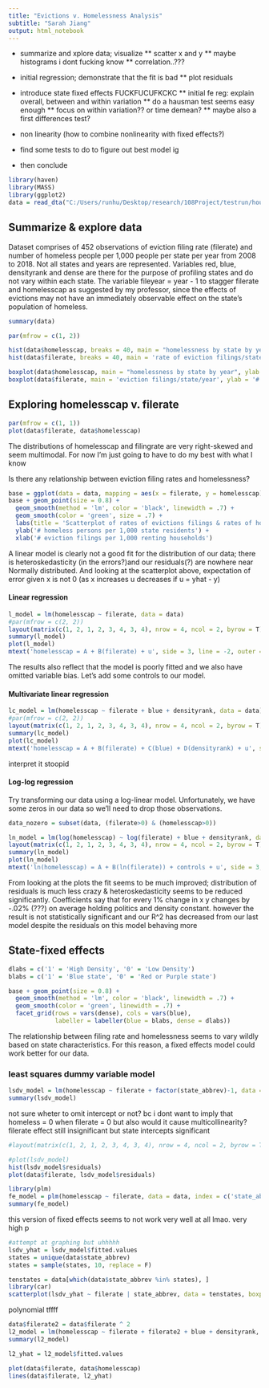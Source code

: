 ---
title: "Evictions v. Homelessness Analysis"
subtitle: "Sarah Jiang"
output: html_notebook
---

* summarize and xplore data; visualize
** scatter x and y
** maybe histograms i dont fucking know
** correlation..???

* initial regression; demonstrate that the fit is bad
** plot residuals

* introduce state fixed effects FUCKFUCUFKCKC
** initial fe reg: explain overall, between and within variation
** do a hausman test seems easy enough
** focus on within variation?? or time demean?
** maybe also a first differences test?

* non linearity (how to combine nonlinearity with fixed effects?)

* find some tests to do to figure out best model ig

* then conclude


```{r}
library(haven)
library(MASS)
library(ggplot2)
data = read_dta("C:/Users/runhu/Desktop/research/108Project/testrun/housed.dta")
```

## Summarize & explore data

Dataset comprises of 452 observations of eviction filing rate (filerate) and number of homeless people per 1,000 people per state per year from 2008 to 2018. Not all states and years are represented. Variables red, blue, densityrank and dense are there for the purpose of profiling states and do not vary within each state. The variable fileyear = year - 1 to stagger filerate and homelesscap as suggested by my professor, since the effects of evictions may not have an immediately observable effect on the state's population of homeless.

```{r}
summary(data)

par(mfrow = c(1, 2))

hist(data$homelesscap, breaks = 40, main = "homelessness by state by year", xlab = '# homeless people (per 1,000)', col = 'pink')
hist(data$filerate, breaks = 40, main = 'rate of eviction filings/state/year', xlab = '# eviction filings per 1,000 renting households', col = 'goldenrod1')

boxplot(data$homelesscap, main = "homelessness by state by year", ylab = '# homeless people (per 1,000)')
boxplot(data$filerate, main = 'eviction filings/state/year', ylab = '# eviction filings per 1,000 renting households')
```

## Exploring homelesscap v. filerate
```{r}
par(mfrow = c(1, 1))
plot(data$filerate, data$homelesscap)

```
The distributions of homelesscap and filingrate are very right-skewed and seem multimodal. For now I'm just going to have to do my best with what I know


Is there any relationship between eviction filing rates and homelessness?

```{r}
base = ggplot(data = data, mapping = aes(x = filerate, y = homelesscap))
base + geom_point(size = 0.8) + 
  geom_smooth(method = 'lm', color = 'black', linewidth = .7) +
  geom_smooth(color = 'green', size = .7) +
  labs(title = 'Scatterplot of rates of evictions filings & rates of homelessness by state by year') +
  ylab('# homeless persons per 1,000 state residents') +
  xlab('# eviction filings per 1,000 renting households')

```

A linear model is clearly not a good fit for the distribution of our data; there is heteroskedasticity (in the errors?)and our residuals(?) are nowhere near Normally distributed. And looking at the scatterplot above, expectation of error given x is not 0 (as x increases u decreases if u = yhat - y)


#### Linear regression
```{r}
l_model = lm(homelesscap ~ filerate, data = data)
#par(mfrow = c(2, 2))
layout(matrix(c(1, 2, 1, 2, 3, 4, 3, 4), nrow = 4, ncol = 2, byrow = T))
summary(l_model)
plot(l_model)
mtext('homelesscap = A + B(filerate) + u', side = 3, line = -2, outer = TRUE)
```
The results also reflect that the model is poorly fitted and we also have omitted variable bias. Let's add some controls to our model.


#### Multivariate linear regression
```{r}
lc_model = lm(homelesscap ~ filerate + blue + densityrank, data = data)
#par(mfrow = c(2, 2))
layout(matrix(c(1, 2, 1, 2, 3, 4, 3, 4), nrow = 4, ncol = 2, byrow = T))
summary(lc_model)
plot(lc_model)
mtext('homelesscap = A + B(filerate) + C(blue) + D(densityrank) + u', side = 3, line = -2, outer = TRUE)
```
interpret it stoopid


#### Log-log regression

Try transforming our data using a log-linear model. Unfortunately, we have some zeros in our data so we'll need to drop those observations.
```{r}
data_nozero = subset(data, (filerate>0) & (homelesscap>0))

ln_model = lm(log(homelesscap) ~ log(filerate) + blue + densityrank, data = data_nozero)
layout(matrix(c(1, 2, 1, 2, 3, 4, 3, 4), nrow = 4, ncol = 2, byrow = T))
summary(ln_model)
plot(ln_model)
mtext('ln(homelesscap) = A + B(ln(filerate)) + controls + u', side = 3, line = -2, outer = TRUE)
```

From looking at the plots the fit seems to be much improved; distribution of residuals is much less crazy & heteroskedasticity seems to be reduced significantly. Coefficients say that for every 1% change in x y changes by -.02% (???) on average holding politics and density constant. however the result is not statistically significant and our R^2 has decreased from our last model despite the residuals on this model behaving more

## State-fixed effects
```{r}
dlabs = c('1' = 'High Density', '0' = 'Low Density')
blabs = c('1' = 'Blue state', '0' = 'Red or Purple state')

base + geom_point(size = 0.8) +
  geom_smooth(method = 'lm', color = 'black', linewidth = .7) +
  geom_smooth(color = 'green', linewidth = .7) +
  facet_grid(rows = vars(dense), cols = vars(blue), 
             labeller = labeller(blue = blabs, dense = dlabs))
```

The relationship between filing rate and homelessness seems to vary wildly based on state characteristics. For this reason, a fixed effects model could work better for our data.

### least squares dummy variable model
```{r}
lsdv_model = lm(homelesscap ~ filerate + factor(state_abbrev)-1, data = data)
summary(lsdv_model)
```
not sure wheter to omit intercept or not? bc i dont want to imply that homeless = 0 when filerate = 0 but also would it cause multicollinearity?
filerate effect still insignificant but state intercepts significant

```{r}
#layout(matrix(c(1, 2, 1, 2, 3, 4, 3, 4), nrow = 4, ncol = 2, byrow = T))

#plot(lsdv_model)
hist(lsdv_model$residuals)
plot(data$filerate, lsdv_model$residuals)
```

```{r}
library(plm)
fe_model = plm(homelesscap ~ filerate, data = data, index = c('state_abbrev', 'year'), model = 'within')
summary(fe_model)

```

this version of fixed effects seems to not work very well at all lmao. very high p

```{r}
#attempt at graphing but uhhhhh
lsdv_yhat = lsdv_model$fitted.values
states = unique(data$state_abbrev)
states = sample(states, 10, replace = F)

tenstates = data[which(data$state_abbrev %in% states), ]
library(car)
scatterplot(lsdv_yhat ~ filerate | state_abbrev, data = tenstates, boxplots = F, smooth = F)
```



polynomial tffff
```{r}
data$filerate2 = data$filerate ^ 2
l2_model = lm(homelesscap ~ filerate + filerate2 + blue + densityrank, data = data)
summary(l2_model)

l2_yhat = l2_model$fitted.values

plot(data$filerate, data$homelesscap)
lines(data$filerate, l2_yhat)
```



